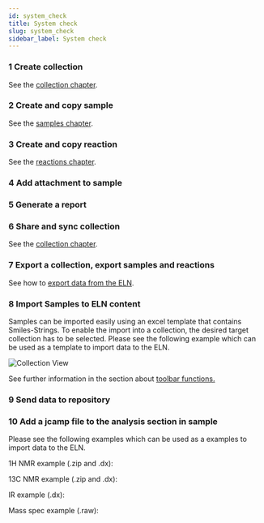 ```yaml
---
id: system_check
title: System check
slug: system_check
sidebar_label: System check
---
```


### 1	Create collection
See the [collection chapter](collections#sorting-and-organizing).

### 2	Create and copy sample
See the [samples chapter](samples#generation).

### 3	Create and copy reaction
See the [reactions chapter](reactions#generation).

### 4	Add attachment to sample

### 5	Generate a report

### 6	Share and sync collection
See the [collection chapter](collections#shared-collections).

### 7	Export a collection, export samples and reactions
See how to [export data from the ELN](toolbar_functions#exporting-data-from-the-eln).

### 8  Import Samples to ELN content

Samples can be imported easily using an excel template that contains Smiles-Strings. To enable the import into a collection, the desired target collection has to be selected. 
Please see the following example which can be used as a template to import data to the ELN. 
<p><DownloadBtn files={['/chemotionsaurus/files/template%20_sample_import.xlsx']}  text={"Download XLSX Template here "}/></p>

![Collection View](/img/import_samples.gif)

See further information in the section about [toolbar functions.](toolbar_functions)

### 9	Send data to repository

### 10 Add a jcamp file to the analysis section in sample

Please see the following examples which can be used as a examples to import data to the ELN. 

<p>1H NMR example (.zip and .dx):</p>
<p><DownloadBtn files={['/chemotionsaurus/files/SVS-957 F1_10.zip']} text={"Download zip file"}/>  
<DownloadBtn files={['/chemotionsaurus/files/SVS-957 F1_10.dx']} text={"Download dx file"}/></p>
<p>13C NMR example (.zip and .dx):</p> 
<p><DownloadBtn files={['/chemotionsaurus/files/SVS-969F1_12.zip']} text={"Download zip file"}/>  
<DownloadBtn files={['/chemotionsaurus/files/SVS-969F1_12.dx']} text={"Download dx file"}/></p>
<p>IR example (.dx): </p>
<p><DownloadBtn files={['/chemotionsaurus/files/SVS-969F1 (1).dx']} text={"Download dx file"}/></p>  
<p>Mass spec example (.raw):</p>
<p><DownloadBtn files={['/chemotionsaurus/files/svs-969f1 (1).RAW']} text={"Download RAW file"}/>  
<DownloadBtn files={['/chemotionsaurus/files/svs-969f1.edit.jdx']} text={"Download dx file"}/></p>
